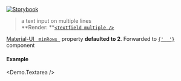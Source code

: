 
[![Storybook](https://img.shields.io/badge/Storybook-%23E06A8C?style=flat-square&logo=storybook&labelColor=%23ececec)](https://master--6193c82ff0559c003a4fdcba.chromatic.com?path=/story/controls-textarea--default-control)

> a text input on multiple lines<br />
> **Render: **[`<Textfield multiple />`](https://mui.com/components/text-fields/)

<Props>
  <CommonProps />

  <Prop icon="mui.png" name="minRows" type="number | string" defaultValue="2">
    <a href="https://mui.com/api/text-field/#props" target="_blank">Material-UI <code> minRows </code></a> property <strong>defaulted to 2</strong>.
  </Prop>

  <Prop icon="mui.png" name="{...props}" type="object">
    Forwarded to <a href="https://mui.com/components/text-fields/" target="_blank"><code>{' <TextField /> '}</code></a> component
  </Prop>
</Props>

#### Example
<Demo.Textarea />